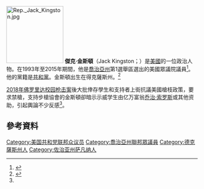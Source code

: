 [[File:Rep._Jack_Kingston.jpg|150px]]
'''傑克·金斯頓'''（Jack Kingston；{{bd|1955年|4月24日}}）是[[美國|美國]]的一位政治人物。在1993年至2015年期間，他是[[喬治亞州|喬治亞州]]第1選舉區選出的美國眾議院議員<ref>{{cite news |url=http://www.washingtonpost.com/politics/jack-kingston-r-ga/gIQAcHQNAP_topic.html |title=Who Runs Gov: Jack Kingston |newspaper=The Washington Post |accessdate=2013-12-02 |date=July 24, 2012 |archive-date=2018-06-19 |archive-url=https://web.archive.org/web/20180619190031/https://www.washingtonpost.com/politics/jack-kingston-r-ga/gIQAcHQNAP_topic.html |dead-url=no }}</ref>。他的黨籍是[[共和黨_(美國)|共和黨]]。金斯頓出生在得克薩斯州。<ref name=wilson2018>{{cite news |url=https://www.yahoo.com/news/crisis-actors-lie-spreads-wake-florida-shooting-170138726.html |title=The 'crisis actors' lie spreads in wake of Florida shooting |work=Yahoo! News |first=Christopher |last=Wilson |date=2018-02-21 |accessdate=2018-02-21 |archive-date=2020-11-09 |archive-url=https://web.archive.org/web/20201109022334/https://www.yahoo.com/news/crisis-actors-lie-spreads-wake-florida-shooting-170138726.html |dead-url=no }}</ref>

[[2018年佛罗里达校园枪击案|2018年佛罗里达校园枪击案]]後大批倖存學生和支持者上街抗議美國槍枝政策，要求禁槍，支持步槍協會的金斯頓卻暗示示威学生由亿万富翁[[乔治·索罗斯|乔治·索罗斯]]或其他{{le|无政府主义运动|Antifa (United States)}}资助，引起輿論不少反感<ref name=wilson2018/>。

== 參考資料 ==
{{reflist}}
{{US-poli-bio-stub}}
{{normdaten}}
{{DEFAULTSORT:kingston}}
[[Category:美国共和党联邦众议员|Category:美国共和党联邦众议员]]
[[Category:喬治亞州聯邦眾議員|Category:喬治亞州聯邦眾議員]]
[[Category:德克薩斯州人|Category:德克薩斯州人]]
[[Category:佐治亚州萨凡纳人|Category:佐治亚州萨凡纳人]]